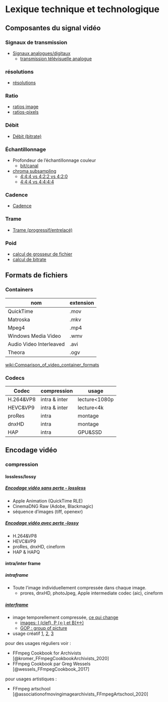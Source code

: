 # Lexique technique et technologique{#lexique}

## Composantes du signal vidéo{#lexique_composantes}
### Signaux de transmission
* [Signaux analogues/digitaux](https://en.wikipedia.org/wiki/Video#Analog_video){target="_blank"}
	* [transmission télévisuelle analogue](https://en.wikipedia.org/wiki/Analog_television){target="_blank"}

### résolutions

* [résolutions](https://en.wikipedia.org/wiki/Computer_display_standard#/media/File:Vector_Video_Standards2.svg){target="_blank"}

### Ratio
* [ratios image](https://en.wikipedia.org/wiki/Display_aspect_ratio){target="_blank"}
* [ratios-pixels](https://en.wikipedia.org/wiki/Pixel_aspect_ratio){target="_blank"}

### Débit
* [Débit (bitrate)](https://en.wikipedia.org/wiki/Bit_rate#Video){target="_blank"} 

### Échantillonnage
* Profondeur de l'échantillonnage couleur 
	* [bit/canal](https://en.wikipedia.org/wiki/Color_depth){target="_blank"}  
* [chroma subsampling](https://en.wikipedia.org/wiki/Chroma_subsampling#Sampling_systems_and_ratios){target="_blank"} 
	* [4:4:4 vs 4:2:2 vs 4:2:0](https://upload.wikimedia.org/wikipedia/commons/0/06/Colorcomp.jpg){target="_blank"}
	* [4:4:4 vs 4:4:4:4](https://en.wikipedia.org/wiki/Alpha_compositing){target="_blank"}

### Cadence
* [Cadence](https://frames-per-second.appspot.com){target="_blank"} 

### Trame
* [Trame (progressif/entrelacé)](https://web.archive.org/web/20140222010640/http://neuron2.net/LVG/interlacing.html){target="_blank"}

### Poid
* [calcul de grosseur de fichier](https://toolstud.io/video/filesize.php?imagewidth=1920&imageheight=1080&framerate=29.97&timeduration=60&timeunit=seconds){target="_blank"}
* [calcul de bitrate](https://toolstud.io/video/bitrate.php?imagewidth=1&imageheight=1&colordepth=24&framerate=29.97){target="_blank"}

## Formats de fichiers {#lexique_fichiers}

### Containers

| nom | extension |
| -	| -|
| QuickTime | .mov |
| Matroska  | .mkv |
| Mpeg4		| .mp4 |
| Windows Media Video | .wmv |
| Audio Video Interleaved | .avi |
| Theora 	| .ogv |

[wiki:Comparison_of_video_container_formats](https://en.wikipedia.org/wiki/Comparison_of_video_container_formats){target="_blank"}

### Codecs

|Codec 				| compression		| usage 		|	 
| - 				|	-				|	 - 			|	
| H.264&VP8			|	intra & inter	| lecture<1080p 	|
| HEVC&VP9			|	intra & inter   | lecture<4k  	|
| proRes 			|	intra			| montage 		|
| dnxHD				|	intra 			| montage 		|
| HAP				|	intra 		 	| GPU&SSD   	 |

## Encodage vidéo{#lexique_encodage}
###  compression 

#### lossless/lossy

##### [Encodage vidéo sans perte - lossless](https://en.wikipedia.org/wiki/List_of_codecs#Lossless_video_compression){target="_blank"}
* Apple Animation (QuickTime RLE)
* CinemaDNG Raw (Adobe, Blackmagic)
* séquence d'images (tiff, openexr)

##### [Encodage vidéo avec perte -lossy](https://en.wikipedia.org/wiki/List_of_codecs#Lossy_compression_2){target="_blank"}
* H.264&VP8
* HEVC&VP9
* proRes, dnxHD, cineform		
* HAP & HAPQ	


#### intra/inter frame

##### intraframe
* Toute l'image individuellement compressée dans chaque image.
	* prores, dnxHD, photoJpeg, Apple intermediate codec (aic), cineform 	

##### [interframe](https://en.wikipedia.org/wiki/Inter_frame){target="_blank"}
* image temporellement compressée, [ce qui change](http://dvd-hq.info/data_compression_3.php){target="_blank"}
	* [images: I (clef), P (<-) et B(<->)](https://en.wikipedia.org/wiki/Video_compression_picture_types){target="_blank"}
	* [GOP : group of picture](https://en.wikipedia.org/wiki/Inter_frame#/media/File:IPB_images_sequence.png){target="_blank"}
* usage créatif [1](https://www.youtube.com/watch?v=rMSsw4CZvKg){target="_blank"}, [2](https://www.youtube.com/watch?v=rSmEOk5AiN0){target="_blank"}, [3](https://www.youtube.com/watch?v=dNa0-xrKi3Q){target="_blank"}



pour des usages réguliers voir : 

* FFmpeg Cookbook for Archivists [@kromer_FFmpegCookbookArchivists_2020]
* FFmpeg Cookbook par Greg Wessels [@wessels_FFmpegCookbook_2017]

pour usages artistiques : 

* FFmpeg artschool [@associationofmovingimagearchivists_FFmpegArtschool_2020]


